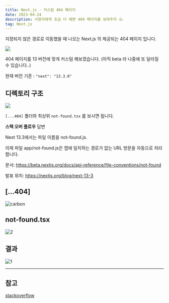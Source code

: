 ```yaml
---
title: Next.js - 커스텀 404 페이지
date: 2023-04-24
description: 사용자에게 조금 더 예쁜 404 페이지를 보여주자 👍
tag: Next.js
---
```


지정되지 않은 경로로 이동했을 때 나오는 Next.js 의 제공되는 404 페이지 입니다.

![](https://user-images.githubusercontent.com/87301268/233140722-a0e5b27b-9f1d-43b3-a841-3dbd77fc9999.png)

404 페이지를 13 버전에 맞게 커스텀 해보겠습니다. (아직 beta 라 나중에 또 달라질 수 있습니다..)

현재 버전 기준 : `"next": "13.3.0"`

## 디렉토리 구조

![](https://user-images.githubusercontent.com/87301268/233142153-6b67836a-55cb-4a68-ab65-bdb76eff1f8a.png)

`[...404]` 폴더와 최상위 `not-found.tsx` 를 보시면 됩니다.

**스택 오버 플로우** 답변

Next 13.3에서는 파일 이름을 not-found.js.

이제 파일 app/not-found.js은 앱에 일치하는 경로가 없는 URL 방문을 자동으로 처리합니다.

문서: https://beta.nextjs.org/docs/api-reference/file-conventions/not-found

발표 위치: https://nextjs.org/blog/next-13-3

## [...404]

![carbon](https://user-images.githubusercontent.com/87301268/233142630-b36f96e7-478d-4a66-8c25-d0262c98d06a.png)

## not-found.tsx

![2](https://user-images.githubusercontent.com/87301268/233142742-4a48ec28-cdbe-4be5-a5f0-662faa0eced1.png)

## 결과

![1](https://user-images.githubusercontent.com/87301268/233143422-b55b8c34-9323-45ce-b125-af3fb6c38982.gif)

---

## 참고

[stackoverflow](https://stackoverflow.com/questions/75302340/not-found-page-does-not-work-in-next-js-13/75625136#75625136?newreg=e41ff09bcca0434db4af2efd60851168)
